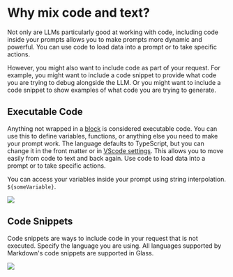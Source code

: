 


# Why mix code and text?

Not only are LLMs particularly good at working with code, including code inside your prompts allows you to make prompts more dynamic and powerful. You can use code to load data into a prompt or to take specific actions.

However, you might also want to include code as part of your request. For example, you might want to include a code snippet to provide what code you are trying to debug alongside the LLM. Or you might want to include a code snippet to show examples of what code you are trying to generate.

## Executable Code

Anything not wrapped in a [block](/blocks) is considered executable code. You can use this to define variables, functions, or anything else you need to make your prompt work. The language defaults to TypeScript, but you can change it in the front matter or in [VScode settings](/vscode). This allows you to move easily from code to text and back again. Use code to load data into a prompt or to take specific actions.

You can access your variables inside your prompt using string interpolation. `${someVariable}`.

<Image src={executableCode} />

## Code Snippets

Code snippets are ways to include code in your request that is not executed. Specify the language you are using. All languages supported by Markdown's code snippets are supported in Glass.

<Image src={codeSnippet} />
